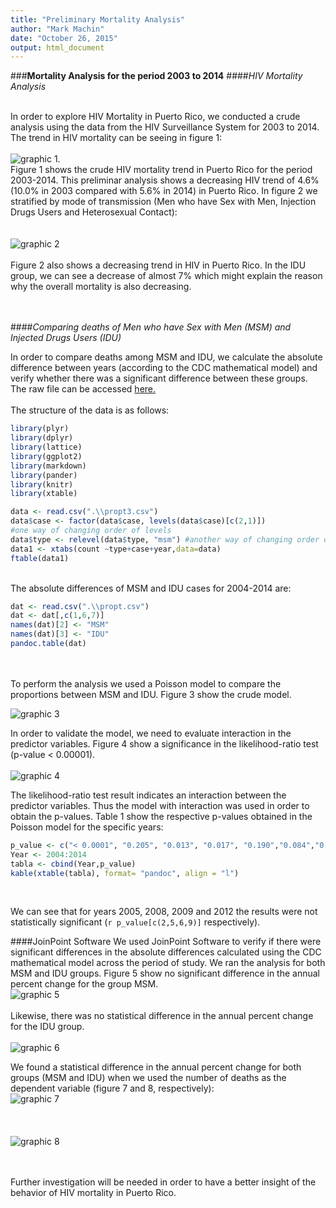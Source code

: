 ```yaml
---
title: "Preliminary Mortality Analysis"
author: "Mark Machin"
date: "October 26, 2015"
output: html_document
---
```

###**Mortality Analysis for the period 2003 to 2014**
####*HIV Mortality Analysis*

<br>
In order to explore HIV Mortality in Puerto Rico, we conducted a crude analysis using the data from the HIV Surveillance System for 2003 to 2014. The trend in HIV mortality can be seeing in figure 1:
<br>  
![graphic 1.](https://raw.githubusercontent.com/kramus/proptest/master/overall.png)
<br>
Figure 1 shows the crude HIV mortality trend in Puerto Rico for the period 2003-2014. This preliminar analysis shows a decreasing HIV trend of 4.6% (10.0% in 2003 compared with 5.6% in 2014) in Puerto Rico. In figure 2 we stratified by mode of transmission (Men who have Sex with Men, Injection Drugs Users and Heterosexual Contact):  
<br>  
![graphic 2](https://github.com/kramus/proptest/blob/master/transgroups.png?raw=true)
<br>  
Figure 2 also shows a decreasing trend in HIV in Puerto Rico. In the IDU group, we can see a decrease of almost 7% which might explain the reason why the overall mortality is also decreasing. 
<br>        
<br>

####*Comparing deaths of Men who have Sex with Men (MSM) and Injected Drugs Users (IDU)*

In order to compare deaths among MSM and IDU, we calculate the absolute difference between years (according to the CDC mathematical model) and verify whether there was a significant difference between these groups. The raw file can be accessed [here.](https://github.com/kramus/proptest/blob/master/propt3.csv)
<br>  
The structure of the data is as follows:
```r
library(plyr)
library(dplyr)
library(lattice)
library(ggplot2)
library(markdown)
library(pander)
library(knitr)
library(xtable)
```
```r
data <- read.csv(".\\propt3.csv")
data$case <- factor(data$case, levels(data$case)[c(2,1)]) 
#one way of changing order of levels
data$type <- relevel(data$type, "msm") #another way of changing order of levels
data1 <- xtabs(count ~type+case+year,data=data)
ftable(data1)
```
<br>
The absolute differences of MSM and IDU cases for 2004-2014 are:
```r
dat <- read.csv(".\\propt.csv")
dat <- dat[,c(1,6,7)]
names(dat)[2] <- "MSM"
names(dat)[3] <- "IDU"
pandoc.table(dat)
```
<br>  
To perform the analysis we used a Poisson model to compare the proportions between MSM and IDU. Figure 3 show the crude model. 
<br>  

![graphic 3](https://github.com/kramus/proptest/blob/master/crudemodel.png?raw=true)
<br>  

In order to validate the model, we need to evaluate interaction in the predictor variables. Figure 4 show a significance in the likelihood-ratio test (p-value < 0.00001).
<br>  
![graphic 4](https://raw.githubusercontent.com/kramus/proptest/master/LRtest.png)
<br>  

The likelihood-ratio test result indicates an interaction between the predictor variables. Thus the model with interaction was used in order to obtain the p-values. Table 1 show the respective p-values obtained in the Poisson model for the specific years: 


```r

p_value <- c("< 0.0001", "0.205", "0.013", "0.017", "0.190","0.084","0.025","< 0.0001", "0.222", "< 0.0001", "0.010")
Year <- 2004:2014
tabla <- cbind(Year,p_value)
kable(xtable(tabla), format= "pandoc", align = "l")
```
<br>

We can see that for years 2005, 2008, 2009 and 2012 the results were not statistically significant (`r p_value[c(2,5,6,9)]` respectively). 

####JoinPoint Software
We used JoinPoint Software to verify if there were significant differences in the absolute differences calculated using the CDC mathematical model across the period of study. We ran the analysis for both MSM and IDU groups. Figure 5 show no significant difference in the annual percent change for the group MSM.
<br> 
![graphic 5](https://github.com/kramus/proptest/blob/master/joinmsm.png?raw=true)
<br>  
Likewise, there was no statistical difference in the annual percent change for the IDU group.
<br>  
![graphic 6](https://github.com/kramus/proptest/blob/master/joinidu.png?raw=true)
<br>  


We found a statistical difference in the annual percent change for both groups (MSM and IDU) when we used the number of deaths as the dependent variable (figure 7 and 8, respectively): 
<br> 
![graphic 7](https://github.com/kramus/proptest/blob/master/deathmsm.jpg?raw=true)
<br>  
<br>  
![graphic 8](https://github.com/kramus/proptest/blob/master/deathidu.jpg?raw=true)
<br>  
<br> 

Further investigation will be needed in order to have a better insight of the behavior of HIV mortality in Puerto Rico. <br>  
<br>  